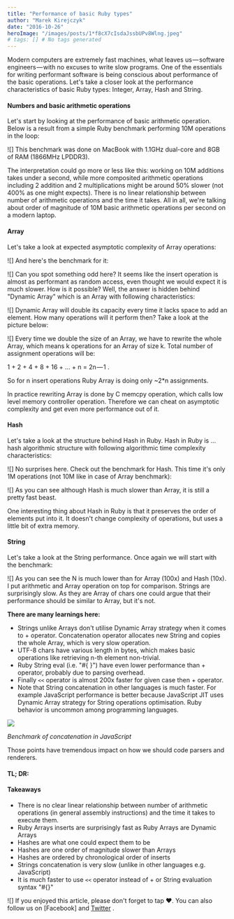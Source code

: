 ```yaml
---
title: "Performance of basic Ruby types"
author: "Marek Kirejczyk"
date: "2016-10-26"
heroImage: "/images/posts/1*f8cX7cIsdaJssbUPv8Wlng.jpeg"
# tags: [] # No tags generated
---
```


Modern computers are extremely fast machines, what leaves us — software engineers — with no excuses to write slow programs. One of the essentials for writing performant software is being conscious about performance of the basic operations. Let's take a closer look at the performance characteristics of basic Ruby types: Integer, Array, Hash and String.

#### Numbers and basic arithmetic operations
Let's start by looking at the performance of basic arithmetic operation. Below is a result from a simple Ruby benchmark performing 10M operations in the loop:

![]
This benchmark was done on MacBook with 1.1GHz dual-core and 8GB of RAM (1866MHz LPDDR3).

The interpretation could go more or less like this: working on 10M additions takes under a second, while more composited arithmetic operations including 2 addition and 2 multiplications might be around 50% slower (not 400% as one might expects). There is no linear relationship between number of arithmetic operations and the time it takes. All in all, we're talking about order of magnitude of 10M basic arithmetic operations per second on a modern laptop.

#### Array
Let's take a look at expected asymptotic complexity of Array operations:

![]
And here's the benchmark for it:

![]
Can you spot something odd here? It seems like the insert operation is almost as performant as random access, even thought we would expect it is much slower. How is it possible? Well, the answer is hidden behind "Dynamic Array" which is an Array with following characteristics:

![]
Dynamic Array will double its capacity every time it lacks space to add an element. How many operations will it perform then? Take a look at the picture below:

![]
Every time we double the size of an Array, we have to rewrite the whole Array, which means k operations for an Array of size k. Total number of assignment operations will be:

1 + 2 + 4 + 8 + 16 + … + n = 2n — 1 .

So for n insert operations Ruby Array is doing only ~2*n assignments.

In practice rewriting Array is done by C memcpy operation, which calls low level memory controller operation. Therefore we can cheat on asymptotic complexity and get even more performance out of it.

#### Hash
Let's take a look at the structure behind Hash in Ruby. Hash in Ruby is … hash algorithmic structure with following algorithmic time complexity characteristics:

![]
No surprises here. Check out the benchmark for Hash. This time it's only 1M operations (not 10M like in case of Array benchmark):

![]
As you can see although Hash is much slower than Array, it is still a pretty fast beast.

One interesting thing about Hash in Ruby is that it preserves the order of elements put into it. It doesn't change complexity of operations, but uses a little bit of extra memory.

#### String
Let's take a look at the String performance. Once again we will start with the benchmark:

![]
As you can see the N is much lower than for Array (100x) and Hash (10x). I put arithmetic and Array operation on top for comparison. Strings are surprisingly slow. As they are Array of chars one could argue that their performance should be similar to Array, but it's not.

**There are many learnings here:**

- Strings unlike Arrays don't utilise Dynamic Array strategy when it comes to + operator. Concatenation operator allocates new String and copies the whole Array, which is very slow operation.
- UTF-8 chars have various length in bytes, which makes basic operations like retrieving n-th element non-trivial.
- Ruby String eval (i.e. "#{ }") have even lower performance than + operator, probably due to parsing overhead.
- Finally `<<` operator is almost 200x faster for given case then + operator.
- Note that String concatenation in other languages is much faster. For example JavaScript performance is better because JavaScript JIT uses Dynamic Array strategy for String operations optimisation. Ruby behavior is uncommon among programming languages.

![](/images/posts/1*kGlu-JZv7SFA_iRjtkzCLA.png)

*Benchmark of concatenation in JavaScript*

Those points have tremendous impact on how we should code parsers and renderers.

#### TL; DR:
#### Takeaways

- There is no clear linear relationship between number of arithmetic operations (in general assembly instructions) and the time it takes to execute them.
- Ruby Arrays inserts are surprisingly fast as Ruby Arrays are Dynamic Arrays
- Hashes are what one could expect them to be
- Hashes are one order of magnitude slower than Arrays
- Hashes are ordered by chronological order of inserts
- Strings concatenation is very slow (unlike in other languages e.g. JavaScript)
- It is much faster to use `<<` operator instead of + or String evaluation syntax "#{}"

![]
If you enjoyed this article, please don't forget to tap ❤. You can also follow us on [Facebook]
and [Twitter](https://twitter.com/Daftcode_pl) .